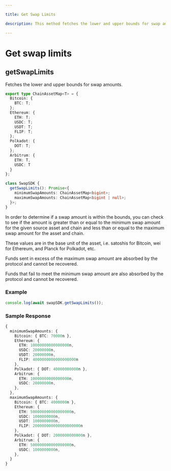 ```yaml
---

title: Get Swap Limits

description: This method fetches the lower and upper bounds for swap amounts.

---
```




# Get swap limits

## getSwapLimits

Fetches the lower and upper bounds for swap amounts.

```typescript copy
export type ChainAssetMap<T> = {
  Bitcoin: {
    BTC: T;
  };
  Ethereum: {
    ETH: T;
    USDC: T;
    USDT: T;
    FLIP: T;
  };
  Polkadot: {
    DOT: T;
  };
  Arbitrum: {
    ETH: T,
    USDC: T
  }
};

class SwapSDK {
  getSwapLimits(): Promise<{
    minimumSwapAmounts: ChainAssetMap<bigint>;
    maximumSwapAmounts: ChainAssetMap<bigint | null>;
  }>;
}
```

In order to determine if a swap amount is within the bounds, you can check to
see if the amount is greater than or equal to the minimum swap amount for the
given source asset and chain and less than or equal to the maximum swap amount
for the asset and chain.

These values are in the base unit of the asset, i.e. satoshis for Bitcoin, wei
for Ethereum, and Planck for Polkadot, etc.

<Callout type="warning">
<p>
Funds sent in excess of the maximum swap amount are absorbed by the protocol and
cannot be recovered.
</p>
<p>
Funds that fail to meet the minimum swap amount are also absorbed by the
protocol and cannot be recovered.
</p>
</Callout>

### Example


```javascript
console.log(await swapSDK.getSwapLimits());
```

### Sample Response

```ts
{
  minimumSwapAmounts: {
    Bitcoin: { BTC: 70000n },
    Ethereum: {
      ETH: 10000000000000000n,
      USDC: 20000000n,
      USDT: 20000000n,
      FLIP: 4000000000000000000n
    },
    Polkadot: { DOT: 40000000000n },
    Arbitrum: {
      ETH: 10000000000000000n,
      USDC: 20000000n,
    },
  },
  maximumSwapAmounts: {
    Bitcoin: { BTC: 4000000n },
    Ethereum: {
      ETH: 500000000000000000n,
      USDC: 1000000000n,
      USDT: 1000000000n,
      FLIP: 200000000000000000000n
    },
    Polkadot: { DOT: 2000000000000n },
    Arbitrum: {
      ETH: 500000000000000000n,
      USDC: 1000000000n,
    },
  }
}
```
